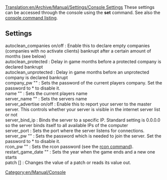 [[Translation:en/Archive/Manual/Settings/Console Settings]]
These settings can be accessed through the console using the '''set''' command. See also the [[en/Manual/Console Commands|console command listing]].
== Settings ==
; autoclean_companies on/off : Enable this to declare empty companies (companies with no activate clients) bankrupt after a certain amount of months (see below)
; autoclean_protected <months> : Delay in game months before a protected company is declared bankrupt
; autoclean_unprotected <months> : Delay in game months before an unprotected company is declared bankrupt
; company_pw "<password>" : Sets the password of the current players company. Set the password to * to disable it.
; name "<playername>" : Sets the current players name
; server_name "<name>" : Sets the servers name
; server_advertise on/off : Enable this to report your server to the master server. This controls whether your server is visible in the internet server list or not
; server_bind_ip <ip> : Binds the server to a specific IP. Standard setting is 0.0.0.0 so the server binds itself to all available IPs of the computer
; server_port <port> : Sets the port where the server listens for connections.
; server_pw "<password>" : Sets the password which is needed to join the server. Set the password to * to disable it.
; rcon_pw "<password>" : Sets the rcon password (see the [[en/Manual/Dedicated server|rcon command]]).
; restart_game_date "<year>" : Sets the year when the game ends and a new one starts
; patch <patch_name> [<value>] : Changes the value of a patch or reads its value out.

[[Category:en/Manual/Console]]